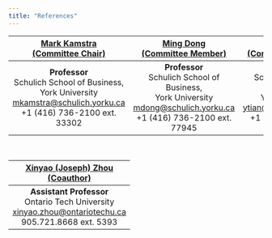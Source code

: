 ```yaml
---
title: "References"
---
```


| [**Mark Kamstra**<br>(Committee Chair)](https://www.markkamstra.com) | [**Ming Dong**<br>(Committee Member)](https://schulich.yorku.ca/faculty/ming-dong/) | [**Yisong Tian**<br>(Committee Member)](https://schulich.yorku.ca/faculty/yisong-s-tian/) |
|:--:|:--:|:--:|
| **Professor**<br>Schulich School of Business,<br> York University<br>[mkamstra@schulich.yorku.ca](mailto:mkamstra@schulich.yorku.ca)<br>+1 (416) 736-2100 ext. 33302 | **Professor**<br>Schulich School of Business,<br> York University<br>[mdong@schulich.yorku.ca](mailto:mdong@schulich.yorku.ca)<br>+1 (416) 736-2100 ext. 77945 | **Professor**<br>Schulich School of Business,<br> York University<br>[ytian@schulich.yorku.ca](mailto:ytian@schulich.yorku.ca)<br>+1 (416) 736-2100 ext. 77943 |

&nbsp;

| [**Xinyao (Joseph) Zhou**<br>(Coauthor)](https://engineering.ontariotechu.ca/people/faculty/zhou-xinyao.php) |
|:--:|
| **Assistant Professor**<br>Ontario Tech University<br>[xinyao.zhou@ontariotechu.ca](mailto:xinyao.zhou@ontariotechu.ca)<br>905.721.8668 ext. 5393 |
